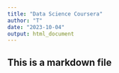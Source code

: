 ```yaml
---
title: "Data Science Coursera"
author: "T"
date: "2023-10-04"
output: html_document
---
```

## This is a markdown file